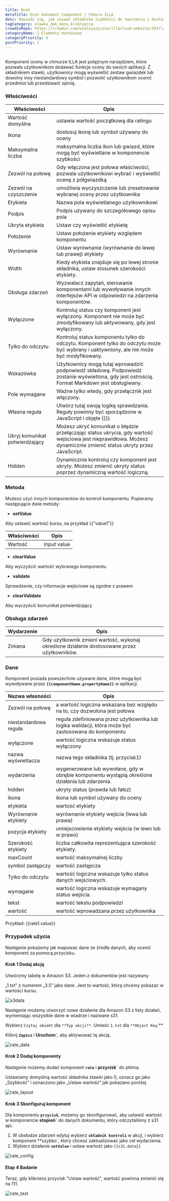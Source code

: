 ```yaml
---
title: Oceń
metaTitle: Oceń dokument Component | Chmura ILLA
desc: Dowiedz się, jak używać składnika szybkości do tworzenia i dostosowywania wartości szybkości aplikacji w chmurze ILLA.
tagCategory: stawka_dok_menu_kliknięcia
crowdinRepo: https://crowdin.com/wielojęzyczna/illacloud-website/393?languages=pl&filter=basic&value=0
categoryName: 🧬 Elementy montażowe
categoryPriority: 6
postPriority: 1
---
```


## <h2 hidden>Co to jest stawka?</h2>

Komponent oceny w chmurze ILLA jest potężnym narzędziem, które pozwala użytkownikom dodawać funkcje oceny do swoich aplikacji. Z składnikiem stawki, użytkownicy mogą wyświetlić zestaw gwiazdek lub dowolny inny niestandardowy symbol i pozwolić użytkownikom ocenić przedmiot lub przedstawić opinię.

### Właściwości

| Właściwości                       | Opis                                                                                                                                                                                         |
| --------------------------------- | -------------------------------------------------------------------------------------------------------------------------------------------------------------------------------------------- |
| Wartość domyślna                  | ustawia wartość początkową dla ratingu                                                                                                                                                       |
| Ikona                             | dostosuj ikonę lub symbol używany do oceny                                                                                                                                                   |
| Maksymalna liczba                 | maksymalna liczba ikon lub gwiazd, które mogą być wyświetlane w komponencie szybkości                                                                                                        |
| Zezwól na połowę                  | Gdy włączona jest połowa właściwości, pozwala użytkownikowi wybrać i wyświetlić ocenę z półgwiazdką                                                                                          |
| Zezwól na czyszczenie             | umożliwia wyczyszczenie lub zresetowanie wybranej oceny przez użytkownika                                                                                                                    |
| Etykieta                          | Nazwa pola wyświetlanego użytkownikowi                                                                                                                                                       |
| Podpis                            | Podpis używany do szczegółowego opisu pola                                                                                                                                                   |
| Ukryta etykieta                   | Ustaw czy wyświetlić etykietę                                                                                                                                                                |
| Położenie                         | Ustaw położenie etykiety względem komponentu                                                                                                                                                 |
| Wyrównanie                        | Ustaw wyrównanie (wyrównanie do lewej lub prawej) etykiety                                                                                                                                   |
| Width                             | Kiedy etykieta znajduje się po lewej stronie składnika, ustaw stosunek szerokości etykiety.                                                                                                  |
| Obsługa zdarzeń                   | Wyzwalacz zapytań, sterowanie komponentami lub wywoływanie innych interfejsów API w odpowiedzi na zdarzenia komponentów.                                                                     |
| Wyłączone                         | Kontroluj status czy komponent jest wyłączony. Komponent nie może być zmodyfikowany lub aktywowany, gdy jest wyłączony.                                                                      |
| Tylko do odczytu                  | Kontroluj status komponentu tylko do odczytu. Komponent tylko do odczytu może być wybrany i uaktywniony, ale nie może być modyfikowany.                                                      |
| Wskazówka                         | Użytkownicy mogą tutaj wprowadzić podpowiedź składową. Podpowiedź zostanie wyświetlona, gdy jest ostrością. Format Markdown jest obsługiwany.                                                |
| Pole wymagane                     | Ważne tylko wtedy, gdy przełącznik jest włączony.                                                                                                                                            |
| Własna reguła                     | Utwórz tutaj swoją logikę sprawdzania. Reguły powinny być sporządzone w JavaScript i objęte {{}}.                                                                                            |
| Ukryj komunikat potwierdzający    | Możesz ukryć komunikat o błędzie przełączając status ukrycia, gdy wartość wejściowa jest nieprawidłowa. Możesz dynamicznie zmienić status ukryty przez JavaScript.                           |
| Hidden                            | Dynamicznie kontroluj czy komponent jest ukryty. Możesz zmienić ukryty status poprzez dynamiczną wartość logiczną.                                                                           |

### Metoda

Możesz użyć innych komponentów do kontroli komponentu. Popieramy następujące dwie metody:

-   **setValue**

Aby ustawić wartość kursu, na przykład {{”value1”}}

| Właściwości  | Opis        |
| ------------ | ----------- |
| Wartość      | Input value |

-   **clearValue**

Aby wyczyścić wartość wybranego komponentu

-   **validate**

Sprawdzenie, czy informacje wejściowe są zgodne z prawem

-   **clearValidate**

Aby wyczyścić komunikat potwierdzający

### Obsługa zdarzeń

| Wydarzenie  | Opis                                                                                       |
| ----------- | ------------------------------------------------------------------------------------------ |
| Zmiana      | Gdy użytkownik zmieni wartość, wykonaj określone działanie dostosowane przez użytkowników. |

### Dane

Komponent posiada powszechnie używane dane, które mogą być wywoływane przez **`{{componentName.propertyName}}`** w aplikacji.

| Nazwa własności          | Opis                                                                                                        |
| ------------------------ | ----------------------------------------------------------------------------------------------------------- |
| Zezwól na połowę         | a wartość logiczna wskazana bez względu na to, czy dozwolona jest połowa                                    |
| niestandardowa reguła    | reguła zdefiniowana przez użytkownika lub logika walidacji, która może być zastosowana do komponentu        |
| wyłączone                | wartość logiczna wskazuje status wyłączony                                                                  |
| nazwa wyświetlacza       | nazwa tego składnika (tj. przycisk1)                                                                        |
| wydarzenia               | wygenerowane lub wywołane, gdy w obrębie komponentu wystąpią określone działania lub zdarzenia.             |
| hidden                   | ukryty status (prawda lub fałsz)                                                                            |
| ikona                    | ikona lub symbol używany do oceny                                                                           |
| etykieta                 | wartość etykiety                                                                                            |
| Wyrównanie etykiety      | wyrównanie etykiety wejścia (lewa lub prawa)                                                                |
| pozycja etykiety         | umiejscowienie etykiety wejścia (w lewo lub w prawo)                                                        |
| Szerokość etykiety       | liczba całkowita reprezentująca szerokość etykiety.                                                         |
| maxCount                 | wartość maksymalnej liczby                                                                                  |
| symbol zastępczy         | wartość zastępcza                                                                                           |
| Tylko do odczytu         | wartość logiczna wskazuje tylko status danych wejściowych.                                                  |
| wymagane                 | wartość logiczna wskazuje wymagany status wejścia.                                                          |
| tekst                    | wartość tekstu podpowiedzi                                                                                  |
| wartość                  | wartość wprowadzana przez użytkownika                                                                       |

Przykład: {{rate1.value}}

### Przypadek użycia

Następnie pokażemy jak mapować dane ze źródła danych, aby ocenić komponent za pomocą przycisku.

#### Krok 1 Dodaj akcję

Utwórzmy tabelę w Amazon S3. Jeden z dokumentów jest nazywany

„1.txt” z numerem „3.5” jako dane. Jest to wartość, którą chcemy pokazać w wartości kursu.

![s3data](https://cdn.illacloud.com/official-website/img/official-site/components/s3data.jpg)

Następnie możemy utworzyć nowe działanie dla Amazon S3 z listy działań, wymieniając wszystkie dane w wiadrze i nazwane s31.

Wybierz `Czytaj obiekt` dla `**Typ akcji**`. Umieść `1.txt` dla `**Object Key`.\*\*

Kliknij **`Zapisz`** i **Uruchom\`**, aby aktywować tę akcję.

![rate_data](https://cdn.illacloud.com/official-website/img/official-site/components/rate_data.jpg)

#### Krok 2 Dodaj komponenty

Następnie możemy dodać komponent **`rate`** i **przycisk\`** do płótna.

Ustawiamy domyślną wartość składnika stawki jako 0, oznacz go jako „Szybkość” i oznaczono jako „Ustaw wartość” jak pokazano poniżej

![rate_layout](https://cdn.illacloud.com/official-website/img/official-site/components/rate_layout.jpg)

#### Krok 3 Skonfiguruj komponent

Dla komponentu **`przycisk`**, możemy go skonfigurować, aby ustawić wartość w komponencie **stopień\`** do danych dokumentu, który odczytaliśmy z s31 api.

1.  W obsłudze zdarzeń edytuj wybierz **`składnik kontroli`** w akcji, i wybierz komponent \*\*szybko\`, który chcesz zaktualizować jako cel wydarzenia.
2.  Wybierz działanie **`setValue`** i ustaw wartość jako `{{s31.data}}`

![rate_config](https://cdn.illacloud.com/official-website/img/official-site/components/rate_config.jpg)

#### Etap 4 Badanie

Teraz, gdy klikniesz przycisk "Ustaw wartość", wartość powinna zmienić się na 111.

![rate_test](https://cdn.illacloud.com/official-website/img/official-site/components/rate_test.jpg)
